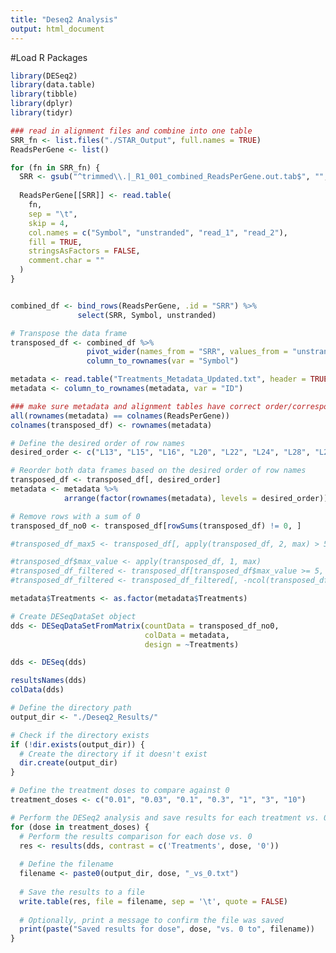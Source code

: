 ```yaml
---
title: "Deseq2 Analysis"
output: html_document
---
```


#Load R Packages
```r
library(DESeq2)
library(data.table)
library(tibble)
library(dplyr)
library(tidyr)
```


```r
### read in alignment files and combine into one table
SRR_fn <- list.files("./STAR_Output", full.names = TRUE)
ReadsPerGene <- list()

for (fn in SRR_fn) {
  SRR <- gsub("^trimmed\\.|_R1_001_combined_ReadsPerGene.out.tab$", "", basename(fn))
  
  ReadsPerGene[[SRR]] <- read.table(
    fn,
    sep = "\t",
    skip = 4,
    col.names = c("Symbol", "unstranded", "read_1", "read_2"),
    fill = TRUE,
    stringsAsFactors = FALSE,
    comment.char = ""
  )
}


combined_df <- bind_rows(ReadsPerGene, .id = "SRR") %>%
               select(SRR, Symbol, unstranded)

# Transpose the data frame
transposed_df <- combined_df %>%
                 pivot_wider(names_from = "SRR", values_from = "unstranded") %>%
                 column_to_rownames(var = "Symbol")


```


```r
metadata <- read.table("Treatments_Metadata_Updated.txt", header = TRUE, sep = "\t") 
metadata <- column_to_rownames(metadata, var = "ID")

```


```r
### make sure metadata and alignment tables have correct order/correspondence
all(rownames(metadata) == colnames(ReadsPerGene))
colnames(transposed_df) <- rownames(metadata)
```


```r
# Define the desired order of row names
desired_order <- c("L13", "L15", "L16", "L20", "L22", "L24", "L28", "L29", "L32", "L37", "L38", "L40", "L45", "L46", "L48", "L52", "L55", "L56", "L60", "L61", "L62", "L70", "L71", "L72")

# Reorder both data frames based on the desired order of row names
transposed_df <- transposed_df[, desired_order]
metadata <- metadata %>%
            arrange(factor(rownames(metadata), levels = desired_order))
```


```r
# Remove rows with a sum of 0
transposed_df_no0 <- transposed_df[rowSums(transposed_df) != 0, ]

#transposed_df_max5 <- transposed_df[, apply(transposed_df, 2, max) > 5, ]

#transposed_df$max_value <- apply(transposed_df, 1, max)
#transposed_df_filtered <- transposed_df[transposed_df$max_value >= 5, ]
#transposed_df_filtered <- transposed_df_filtered[, -ncol(transposed_df_filtered)]

metadata$Treatments <- as.factor(metadata$Treatments)

```


```r
# Create DESeqDataSet object
dds <- DESeqDataSetFromMatrix(countData = transposed_df_no0,
                              colData = metadata,
                              design = ~Treatments)
```


```r
dds <- DESeq(dds)

resultsNames(dds)
colData(dds)
```



```r

# Define the directory path
output_dir <- "./Deseq2_Results/"

# Check if the directory exists
if (!dir.exists(output_dir)) {
  # Create the directory if it doesn't exist
  dir.create(output_dir)
}

# Define the treatment doses to compare against 0
treatment_doses <- c("0.01", "0.03", "0.1", "0.3", "1", "3", "10")

# Perform the DESeq2 analysis and save results for each treatment vs. 0
for (dose in treatment_doses) {
  # Perform the results comparison for each dose vs. 0
  res <- results(dds, contrast = c('Treatments', dose, '0'))
  
  # Define the filename
  filename <- paste0(output_dir, dose, "_vs_0.txt")
  
  # Save the results to a file
  write.table(res, file = filename, sep = '\t', quote = FALSE)
  
  # Optionally, print a message to confirm the file was saved
  print(paste("Saved results for dose", dose, "vs. 0 to", filename))
}



```
